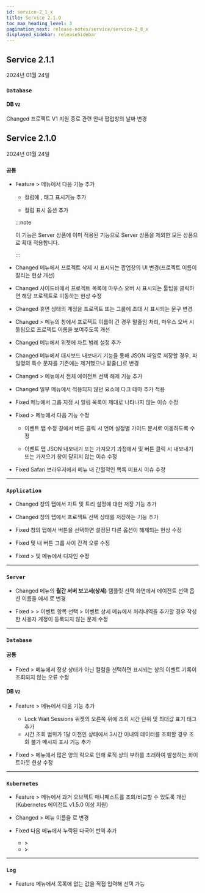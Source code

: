 ```yaml
---
id: service-2_1_x
title: Service 2.1.0
toc_max_heading_level: 3
pagination_next: release-notes/service/service-2_0_x
displayed_sidebar: releaseSidebar
---
```


## Service 2.1.1

2024년 01월 24일

<div class='indentTab'>

### `Database`

#### DB <code class="my">V2</code> 

<p><Status>Changed</Status> 프로젝트 V1 지원 종료 관련 안내 팝업창의 날짜 변경</p>

</div>

## Service 2.1.0

2024년 01월 24일

<div class='indentTab'>

### `공통`

- <Status>Feature</Status> <Cmdname sid="event_statistic" className="uitext" /> &gt; <Cmdname sid="event_history" className="uitext" /> 메뉴에서 다음 기능 추가

  - <Cmdname sid="event_time" className="uitext" /> 컬럼에 <Cmdname sid="in_progress" className="uitext" />, <Cmdname sid="ITM07315" className="uitext" /> 태그 표시기능 추가

  - <Cmdname sid="TTL06583" className="uitext" /> 컬럼 표시 옵션 추가

  :::note

  이 기능은 Server 상품에 이미 적용된 기능으로 Server 상품을 제외한 모든 상품으로 확대 적용합니다.

  :::

- <Status>Changed</Status> <Cmdname sid="project_list" className="uitext" /> 메뉴에서 프로젝트 삭제 시 표시되는 팝업창의 UI 변경(프로젝트 이름이 잘리는 현상 개선)

- <Status>Changed</Status> 사이드바에서 프로젝트 목록에 마우스 오버 시 표시되는 툴팁을 클릭하면 해당 프로젝트로 이동하는 현상 수정

- <Status>Changed</Status> 휴면 상태의 계정을 프로젝트 또는 그룹에 초대 시 표시되는 문구 변경

- <Status>Changed</Status> <Cmdname sid="my_usage" className="uitext" /> &gt; <Cmdname sid="project_subscription" className="uitext" /> 메뉴의 <Cmdname sid="subscribe" className="uitext" /> 창에서 프로젝트 이름이 긴 경우 말줄임 처리, 마우스 오버 시 툴팁으로 프로젝트 이름을 보여주도록 개선

- <Status>Changed</Status> <Cmdname sid="flexboard" className="uitext" /> 메뉴에서 <Cmdname sid="apdex" className="uitext" /> 위젯에 차트 범례 설정 추가

- <Status>Changed</Status> <Cmdname sid="flexboard" className="uitext" /> 메뉴에서 대시보드 내보내기 기능을 통해 JSON 파일로 저장할 경우, 파일명의 특수 문자를 기존에는 제거했으나 밑줄(_)로 변경

- <Status>Changed</Status> <Cmdname sid="analysis" className="uitext" /> &gt; <Cmdname sid="tag_count_chart" className="uitext" /> 메뉴에서 전체 에이전트 선택 해제 기능 추가

- <Status>Changed</Status> 일부 메뉴에서 적용되지 않던 요소에 다크 테마 추가 적용

- <Status>Fixed</Status> <Cmdname sid="real_time_alert_list" className="uitext" /> 메뉴에서 그룹 지정 시 알림 목록이 제대로 나타나지 않는 이슈 수정

- <Status>Fixed</Status> <Cmdname sid="event_statistic" className="uitext" /> &gt; <Cmdname sid="event_setting" className="uitext" /> 메뉴에서 다음 기능 수정

  - <Cmdname sid="metrics" className="uitext" /> 이벤트 탭 수정 창에서 <Cmdname sid="guide" className="uitext" /> <Cmdname sid="shortcut_link" className="uitext" /> 버튼 클릭 시 언어 설정별 가이드 문서로 이동하도록 수정

  - <Cmdname sid="metrics" className="uitext" /> 이벤트 탭 JSON 내보내기 또는 가져오기 과정에서 <Cmdname sid="save" className="uitext" /> 및 <Cmdname sid="add_to_list" className="uitext" /> 버튼 클릭 시 내보내기 또는 가져오기 창이 닫히지 않는 이슈 수정
- <Status>Fixed</Status> Safari 브라우저에서 <Cmdname sid="TTL06763" className="uitext" /> 메뉴 내 간헐적인 목록 미표시 이슈 수정

---

### `Application`

- <Status>Changed</Status> <Cmdname sid="TTL06209" className="uitext" /> 창의 <Cmdname sid="TTL06377" className="uitext" /> 탭에서 차트 및 트리 설정에 대한 저장 기능 추가

- <Status>Changed</Status> <Cmdname sid="TTL06209" className="uitext" /> 창의 <Cmdname sid="TTL06377" className="uitext" /> 탭에서 프로젝트 선택 상태를 저장하는 기능 추가

- <Status>Fixed</Status> <Cmdname sid="TTL06209" className="uitext" /> 창의 <Cmdname sid="TTL06127" className="uitext" /> 탭에서 <LinkImage img="ic-outside.svg" className="ico" /> 버튼을 선택하면 설정된 다른 옵션이 해제되는 현상 수정

- <Status>Fixed</Status> <Cmdname sid="integratedTopology" className="uitext" /> 및 <Cmdname sid="application_topology" className="uitext" /> 내 버튼 그룹 사이 간격 오류 수정

- <Status>Fixed</Status> <Cmdname sid="analysis" className="uitext" /> &gt; <Cmdname sid="cube_navigator" className="uitext" /> 및 <Cmdname sid="performance_trend" className="uitext" /> 메뉴에서 디자인 수정

---

### `Server`

- <Status>Changed</Status> <Cmdname sid="report" className="uitext" /> 메뉴의 <b>월간 서버 보고서(상세)</b> 템플릿 선택 화면에서 에이전트 선택 옵션 이름을 <Cmdname sid="application" className="b500" />에서 <Cmdname sid="filter" className="uitext" />로 변경

- <Status>Fixed</Status> <Cmdname sid="event_statistic" className="uitext" /> &gt; <Cmdname sid="event_history" className="uitext" /> &gt; 이벤트 항목 선택 &gt; 이벤트 상세 메뉴에서 처리내역을 추가할 경우 작성한 사용자 계정이 등록되지 않는 문제 수정

---

### `Database`

#### 공통

- <Status>Fixed</Status> <Cmdname sid="dashboard" className="uitext" /> &gt; <Cmdname sid="instance_list" className="uitext" /> 메뉴에서 정상 상태가 아닌 <Cmdname sid="status" className="uitext" /> 컬럼을 선택하면 표시되는 <Cmdname sid="event" className="uitext" /> 창의 이벤트 기록이 조회되지 않는 오류 수정

#### DB <code class="my">V2</code>

- <Status>Feature</Status> <Cmdname sid="analysis" className="uitext" /> &gt; <Cmdname sid="lock_tree" className="uitext" /> 메뉴에서 다음 기능 추가

  - <span class="uitext">Lock Wait Sessions</span> 위젯의 오른쪽 위에 조회 시간 단위 및 최대값 표기 태그 추가
  - 시간 조회 범위가 1달 이전인 상태에서 3시간 이내의 데이터를 조회할 경우 조회 불가 메시지 표시 기능 추가

- <Status>Fixed</Status> <Cmdname sid="analysis" className="uitext" /> &gt; <Cmdname sid="lock_tree" className="uitext" /> 메뉴에서 많은 양의 락으로 인해 로직 상의 부하를 초래하여 발생하는 화이트아웃 현상 수정

---

### `Kubernetes`

- <Status>Feature</Status> <Cmdname sid="resource" className="uitext" /> &gt; <Cmdname sid="MNU07551" className="uitext" /> 메뉴에서 과거 오브젝트 매니페스트를 조회/비교할 수 있도록 개선(Kubernetes 에이전트 v1.5.0 이상 지원)

- <Status>Changed</Status> <Cmdname sid="resource" className="uitext" /> &gt; <Cmdname sid="kube_master" className="uitext" /> 메뉴 이름을 <Cmdname sid="MNU07551" className="uitext" />로 변경

- <Status>Fixed</Status> 다음 메뉴에서 누락된 다국어 번역 추가

  - <Cmdname sid="app_upper" className="uitext" /> &gt; <Cmdname sid="multi_hitmap" className="uitext" />
  - <Cmdname sid="reportStat" className="uitext" /> &gt; <Cmdname sid="report" className="uitext" />

---

### `Log`

- <Status>Feature</Status> <Cmdname sid="logExplorer" className="uitext" /> 메뉴에서 <Cmdname sid="filter" className="uitext" /> 목록에 없는 값을 직접 입력해 선택 가능

</div>
